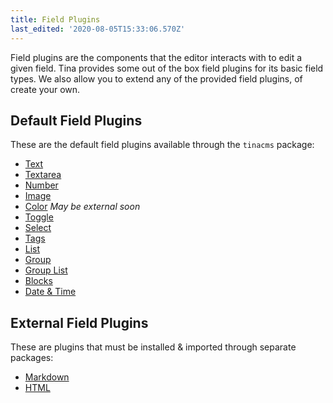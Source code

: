 ```yaml
---
title: Field Plugins
last_edited: '2020-08-05T15:33:06.570Z'
---
```


<WarningCallout body="This page has been depreciated, a current equivalent exists on the [Custom Field Components](https://tina.io/docs/extending-tina/custom-field-components/#default-field-plugins) page" />

Field plugins are the components that the editor interacts with to edit a given field. Tina provides some out of the box field plugins for its basic field types. We also allow you to extend any of the provided field plugins, of create your own.

## Default Field Plugins

These are the default field plugins available through the `tinacms` package:

* [Text](/docs/reference/toolkit/fields/text)
* [Textarea](/docs/reference/toolkit/fields/textarea)
* [Number](/docs/reference/toolkit/fields/number)
* [Image](/docs/reference/toolkit/fields/image)
* [Color](/docs/reference/toolkit/fields/color) *May be external soon*
* [Toggle](/docs/reference/toolkit/fields/toggle)
* [Select](/docs/reference/toolkit/fields/select)
* [Tags](/docs/reference/toolkit/fields/tags)
* [List](/docs/reference/toolkit/fields/list)
* [Group](/docs/reference/toolkit/fields/group)
* [Group List](/docs/reference/toolkit/fields/group-list)
* [Blocks](/docs/reference/toolkit/fields/blocks)
* [Date & Time](/docs/reference/toolkit/fields/date)

## External Field Plugins

These are plugins that must be installed & imported through separate packages:

* [Markdown](/docs/reference/toolkit/fields/markdown)
* [HTML](/docs/reference/toolkit/fields/html)

